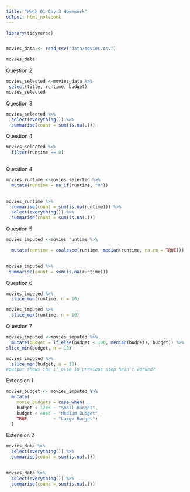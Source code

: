 ```yaml
---
title: "Week 01 Day 3 Homework"
output: html_notebook
---
```


```r

library(tidyverse)


movies_data <- read_csv("data/movies.csv")

movies_data
```


Question 2
```r
movies_selected <-movies_data %>% 
 select(title, runtime, budget)
movies_selected
```


Question 3
```r
movies_selected %>%
  select(everything()) %>% 
  summarise(count = sum(is.na(.)))
```

Question 4
```r
movies_selected %>%
  filter(runtime == 0)
  
```

Question 4
```r
movies_runtime <-movies_selected %>%
  mutate(runtime = na_if(runtime, "0"))
 
```



```r
movies_runtime %>% 
  summarise(count = sum(is.na(runtime))) %>% 
  select(everything()) %>% 
  summarise(count = sum(is.na(.)))
```


Question 5
```r
movies_imputed <-movies_runtime %>% 

  mutate(runtime = coalesce(runtime, median(runtime, na.rm = TRUE)))
  
```

```r
movies_imputed %>%
 summarise(count = sum(is.na(runtime)))
```
Question 6
```r
movies_imputed %>%
  slice_min(runtime, n = 10)

```


```r
movies_imputed %>%
  slice_max(runtime, n = 10)

```

Question 7
```r
movies_imputed <-movies_imputed %>%
  mutate(budget = if_else(budget < 100, median(budget), budget)) %>% 
slice_min(budget, n = 10)
```


```r
movies_imputed %>%
  slice_min(budget, n = 10)
#output shows the if_else in previous step hasn't worked?
```







Extension 1

```r
movies_budget <- movies_imputed %>%
  mutate(
    movie_budgets = case_when(
    budget < 12e6 ~ "Small Budget",
    budget < 40e6 ~ "Medium Budget",
    TRUE          ~ "Large Budget")
  )
```


Extension 2

```r
movies_data %>%
  select(everything()) %>% 
  summarise(count = sum(is.na(.)))
  
```


```r
movies_data %>%
  select(everything()) %>% 
  summarise(count = sum(is.na(.)))
```




